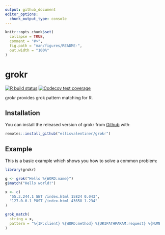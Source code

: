 ```yaml
---
output: github_document
editor_options: 
  chunk_output_type: console
---
```


<!-- README.md is generated from README.Rmd. Please edit that file -->

```r
knitr::opts_chunk$set(
  collapse = TRUE,
  comment = "#>",
  fig.path = "man/figures/README-",
  out.width = "100%"
)
```

# grokr

<!-- badges: start -->
[![R build status](https://github.com/ellisvalentiner/grokr/workflows/R-CMD-check/badge.svg)](https://github.com/ellisvalentiner/grokr/actions)
[![Codecov test coverage](https://codecov.io/gh/ellisvalentiner/grokr/branch/master/graph/badge.svg)](https://codecov.io/gh/ellisvalentiner/grokr?branch=master)
<!-- badges: end -->

grokr provides grok pattern matching for R.

## Installation

You can install the released version of grokr from [Github](https://github.com/ellisvalentiner/grokr) with:

``` r
remotes::install_github("ellisvalentiner/grokr")
```

## Example

This is a basic example which shows you how to solve a common problem:

```r
library(grokr)

g <- grok("Hello %{WORD:name}")
g$match("Hello world!")

x <- c(
  "55.3.244.1 GET /index.html 15824 0.043",
  "127.0.0.1 POST /index.html 43658 1.234"
)

grok_match(
  string = x,
  pattern = "%{IP:client} %{WORD:method} %{URIPATHPARAM:request} %{NUMBER:bytes} %{NUMBER:duration}"
)
```
